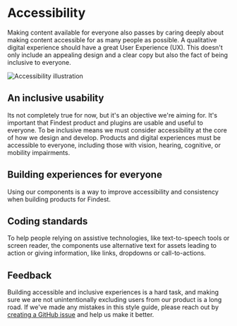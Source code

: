 
<Meta title="Foundations/Accessibility" />

# Accessibility

Making content available for everyone also passes by caring deeply about making content accessible for as many people as
possible. A qualitative digital experience should have a great User Experience (UX). This doesn't only include an
appealing design and a clear copy but also the fact of being inclusive to everyone.

![Accessibility illustration](/foundations/accessibility_illustration.png)

## An inclusive usability

Its not completely true for now, but it's an objective we're aiming for. It's important that Findest product and plugins
are usable and useful to everyone. To be inclusive means we must consider accessibility at the core of how we design and
develop. Products and digital experiences must be accessible to everyone, including those with vision, hearing,
cognitive, or mobility impairments.

## Building experiences for everyone

Using our components is a way to improve accessibility and consistency when building products for Findest.

## Coding standards

To help people relying on assistive technologies, like text-to-speech tools or screen reader, the components use
alternative text for assets leading to action or giving information, like links, dropdowns or call-to-actions.

## Feedback

Building accessible and inclusive experiences is a hard task, and making sure we are not unintentionally excluding users
from our product is a long road. If we've made any mistakes in this style guide, please reach out by
[creating a GitHub issue](https://github.com/Findest/design-system) and help us make it better.
